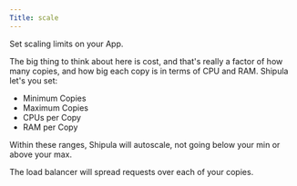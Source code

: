 ```yaml
---
Title: scale
---
```


Set scaling limits on your App.

The big thing to think about here is cost, and that's really a factor of how many copies, and how big each copy is in terms of CPU and RAM.
Shipula let's you set:
* Minimum Copies
* Maximum Copies
* CPUs per Copy
* RAM per Copy

Within these ranges, Shipula will autoscale, not going below your min or above your max.

The load balancer will spread requests over each of your copies.
